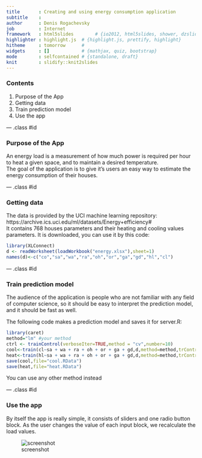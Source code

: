 ```yaml
---
title       : Creating and using energy consumption application
subtitle    : 
author      : Denis Rogachevsky 
job         : Internet
framework   : html5slides        # {io2012, html5slides, shower, dzslides, ...}
highlighter : highlight.js  # {highlight.js, prettify, highlight}
hitheme     : tomorrow      # 
widgets     : []            # {mathjax, quiz, bootstrap}
mode        : selfcontained # {standalone, draft}
knit        : slidify::knit2slides
---
```


### Contents

1. Purpose of the App
2. Getting data
3. Train prediction model
4. Use the app

--- .class #id 

### Purpose of the App


An energy load is a measurement of how much power is required per hour to heat a given space, and to maintain a desired temperature.   
The goal of the application is to give it's users an easy way to estimate the energy consumption of their houses.

--- .class #id 

### Getting data


The data is provided by the UCI machine learning repository: https://archive.ics.uci.edu/ml/datasets/Energy+efficiency#   
It contains 768 houses parameters and their heating and cooling values parameters.
It is downloaded, you can use it by this code:

```r
library(XLConnect)
d <- readWorksheet(loadWorkbook("energy.xlsx"),sheet=1)
names(d)<-c("co","sa","wa","ra","oh","or","ga","gd","hl","cl")
```


--- .class #id 

### Train prediction model

The audience of the application is people who are not familiar with any field of computer science, so it should be easy to interpret the prediction model, and it should be fast as well.
   
The following code makes a prediction model and saves it for server.R:
```r
library(caret)
method="lm" #your method
ctrl <- trainControl(verboseIter=TRUE,method = "cv",number=10)
cool<-train(cl~sa + wa + ra + oh + or + ga + gd,d,method=method,trControl = ctrl)
heat<-train(hl~sa + wa + ra + oh + or + ga + gd,d,method=method,trControl = ctrl)
save(cool,file="cool.RData")
save(heat,file="heat.RData")
```
You can use any other method instead

--- .class #id 

### Use the app

By itself the app is really simple, it consists of sliders and one radio button block. As the user changes the value of each input block, we recalculate the load values.

![screenshot](EnergyApp.png)